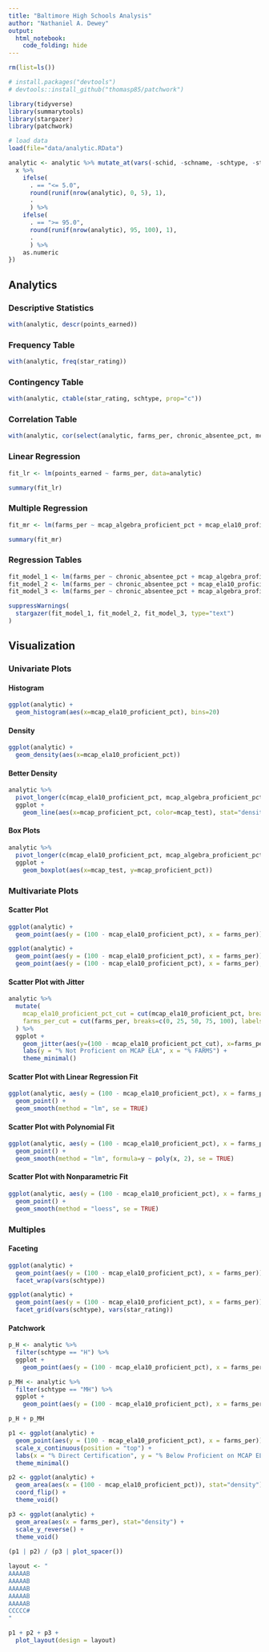 ```yaml
---
title: "Baltimore High Schools Analysis"
author: "Nathaniel A. Dewey"
output:
  html_notebook:
    code_folding: hide
---
```


```r
rm(list=ls())

# install.packages("devtools")
# devtools::install_github("thomasp85/patchwork")

library(tidyverse)
library(summarytools)
library(stargazer)
library(patchwork)

# load data
load(file="data/analytic.RData")

analytic <- analytic %>% mutate_at(vars(-schid, -schname, -schtype, -star_rating, -points_earned), function(x) {
  x %>%
    ifelse(
      . == "<= 5.0",
      round(runif(nrow(analytic), 0, 5), 1),
      .
      ) %>%
    ifelse(
      . == ">= 95.0",
      round(runif(nrow(analytic), 95, 100), 1),
      .
      ) %>%
    as.numeric
})
```

## Analytics

### Descriptive Statistics

```r
with(analytic, descr(points_earned))
```

### Frequency Table

```r
with(analytic, freq(star_rating))
```


### Contingency Table

```r
with(analytic, ctable(star_rating, schtype, prop="c"))
```

### Correlation Table

```r
with(analytic, cor(select(analytic, farms_per, chronic_absentee_pct, mcap_algebra_proficient_pct, mcap_ela10_proficient_pct)))
```

### Linear Regression

```r
fit_lr <- lm(points_earned ~ farms_per, data=analytic)

summary(fit_lr)
```

### Multiple Regression

```r
fit_mr <- lm(farms_per ~ mcap_algebra_proficient_pct + mcap_ela10_proficient_pct, data=analytic)

summary(fit_mr)
```

### Regression Tables

```r
fit_model_1 <- lm(farms_per ~ chronic_absentee_pct + mcap_algebra_proficient_pct, data=analytic)
fit_model_2 <- lm(farms_per ~ chronic_absentee_pct + mcap_ela10_proficient_pct, data=analytic)
fit_model_3 <- lm(farms_per ~ chronic_absentee_pct + mcap_algebra_proficient_pct + mcap_ela10_proficient_pct, data=analytic)

suppressWarnings(
  stargazer(fit_model_1, fit_model_2, fit_model_3, type="text")
)
```

## Visualization

### Univariate Plots {.tabset}

#### Histogram

```r
ggplot(analytic) +
  geom_histogram(aes(x=mcap_ela10_proficient_pct), bins=20)
```

#### Density

```r
ggplot(analytic) +
  geom_density(aes(x=mcap_ela10_proficient_pct))
```

#### Better Density

```r
analytic %>%
  pivot_longer(c(mcap_ela10_proficient_pct, mcap_algebra_proficient_pct), names_to="mcap_test", values_to="mcap_proficient_pct") %>%
  ggplot +
    geom_line(aes(x=mcap_proficient_pct, color=mcap_test), stat="density")
```

#### Box Plots

```r
analytic %>%
  pivot_longer(c(mcap_ela10_proficient_pct, mcap_algebra_proficient_pct), names_to="mcap_test", values_to="mcap_proficient_pct") %>%
  ggplot +
    geom_boxplot(aes(x=mcap_test, y=mcap_proficient_pct))
```

### Multivariate Plots {.tabset}

#### Scatter Plot

```r
ggplot(analytic) +
  geom_point(aes(y = (100 - mcap_ela10_proficient_pct), x = farms_per))
```

```r
ggplot(analytic) +
  geom_point(aes(y = (100 - mcap_ela10_proficient_pct), x = farms_per)) +
  geom_point(aes(y = (100 - mcap_ela10_proficient_pct), x = farms_per), data=function(df) { filter(df, schid %in% c(403, 407, 415, 480)) }, color="red")
```

#### Scatter Plot with Jitter

```r
analytic %>%
  mutate(
    mcap_ela10_proficient_pct_cut = cut(mcap_ela10_proficient_pct, breaks=c(0, 25, 50, 75, 100), labels=F),
    farms_per_cut = cut(farms_per, breaks=c(0, 25, 50, 75, 100), labels=F)
  ) %>%
  ggplot +
    geom_jitter(aes(y=(100 - mcap_ela10_proficient_pct_cut), x=farms_per_cut), width=0.1, height=0.1) +
    labs(y = "% Not Proficient on MCAP ELA", x = "% FARMS") +
    theme_minimal()
```

#### Scatter Plot with Linear Regression Fit

```r
ggplot(analytic, aes(y = (100 - mcap_ela10_proficient_pct), x = farms_per)) +
  geom_point() +
  geom_smooth(method = "lm", se = TRUE)
```

#### Scatter Plot with Polynomial Fit

```r
ggplot(analytic, aes(y = (100 - mcap_ela10_proficient_pct), x = farms_per)) +
  geom_point() +
  geom_smooth(method = "lm", formula=y ~ poly(x, 2), se = TRUE)
```

#### Scatter Plot with Nonparametric Fit

```r
ggplot(analytic, aes(y = (100 - mcap_ela10_proficient_pct), x = farms_per)) +
  geom_point() +
  geom_smooth(method = "loess", se = TRUE)
```

### Multiples

#### Faceting

```r
ggplot(analytic) +
  geom_point(aes(y = (100 - mcap_ela10_proficient_pct), x = farms_per)) +
  facet_wrap(vars(schtype))
```


```r
ggplot(analytic) +
  geom_point(aes(y = (100 - mcap_ela10_proficient_pct), x = farms_per)) +
  facet_grid(vars(schtype), vars(star_rating))
```

#### Patchwork

```r
p_H <- analytic %>%
  filter(schtype == "H") %>%
  ggplot +
    geom_point(aes(y = (100 - mcap_ela10_proficient_pct), x = farms_per))

p_MH <- analytic %>%
  filter(schtype == "MH") %>%
  ggplot +
    geom_point(aes(y = (100 - mcap_ela10_proficient_pct), x = farms_per))

p_H + p_MH
```


```r
p1 <- ggplot(analytic) +
  geom_point(aes(y = (100 - mcap_ela10_proficient_pct), x = farms_per)) +
  scale_x_continuous(position = "top") +
  labs(x = "% Direct Certification", y = "% Below Proficient on MCAP ELA") +
  theme_minimal()

p2 <- ggplot(analytic) +
  geom_area(aes(x = (100 - mcap_ela10_proficient_pct)), stat="density") +
  coord_flip() +
  theme_void()

p3 <- ggplot(analytic) +
  geom_area(aes(x = farms_per), stat="density") +
  scale_y_reverse() +
  theme_void()
  
(p1 | p2) / (p3 | plot_spacer())
```

```r
layout <- "
AAAAAB
AAAAAB
AAAAAB
AAAAAB
AAAAAB
CCCCC#
"

p1 + p2 + p3 +
  plot_layout(design = layout)
```


